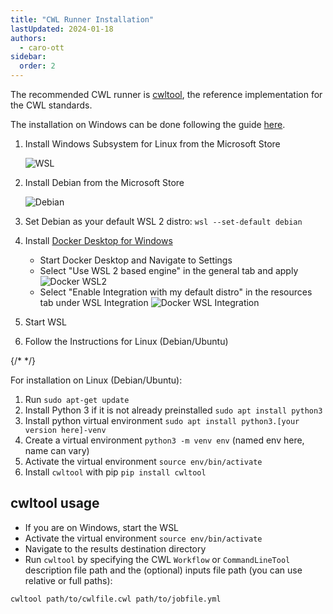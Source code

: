 ```yaml
---
title: "CWL Runner Installation"
lastUpdated: 2024-01-18
authors:
  - caro-ott
sidebar:
  order: 2
---
```


The recommended CWL runner is [cwltool](https://github.com/common-workflow-language/cwltool), the reference implementation for the CWL standards.



<Tabs syncKey="os">
<TabItem label="Windows" icon='seti:windows'>

The installation on Windows can be done following the guide [here](https://cwltool.readthedocs.io/en/latest/#ms-windows-users).

<Steps>

1. Install Windows Subsystem for Linux from the Microsoft Store
 
    ![WSL](@images/guides/cwl/wsl.png)

2. Install Debian from the Microsoft Store

    ![Debian](@images/guides/cwl/debian.png)

3. Set Debian as your default WSL 2 distro: `wsl --set-default debian`
4. Install [Docker Desktop for Windows](https://desktop.docker.com/win/main/amd64/Docker%20Desktop%20Installer.exe)
   - Start Docker Desktop and Navigate to Settings
   - Select "Use WSL 2 based engine" in the general tab and apply
      ![Docker WSL2](@images/guides/cwl/docker-wsl2.png)
   - Select "Enable Integration with my default distro" in the resources tab under WSL Integration
      ![Docker WSL Integration](@images/guides/cwl/docker-wsl-integration.png)
5. Start WSL
6. Follow the Instructions for Linux (Debian/Ubuntu)

</Steps>
</TabItem>

{/* <TabItem label="Macos" icon="apple">
<Steps>
</Steps>
</TabItem> */}

<TabItem label="Linux" icon='linux'>

For installation on Linux (Debian/Ubuntu): 
 
<Steps>

1. Run `sudo apt-get update`
2. Install Python 3 if it is not already preinstalled `sudo apt install python3`
3. Install python virtual environment `sudo apt install python3.[your version here]-venv`
4. Create a virtual environment `python3 -m venv env` (named env here, name can vary)
5. Activate the virtual environment `source env/bin/activate`
6. Install `cwltool` with pip `pip install cwltool`

</Steps>

</TabItem>

</Tabs>


## cwltool usage
 
- If you are on Windows, start the WSL
- Activate the virtual environment `source env/bin/activate`
- Navigate to the results destination directory
- Run `cwltool` by specifying the CWL `Workflow` or `CommandLineTool` description file path and the (optional) inputs file path (you can use relative or full paths): 

```bash
cwltool path/to/cwlfile.cwl path/to/jobfile.yml
```
